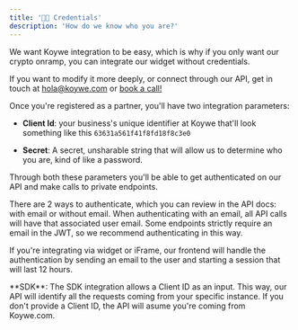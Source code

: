 ```yaml
---
title: '👩‍💻 Credentials'
description: 'How do we know who you are?'
---
```


We want Koywe integration to be easy, which is why if you only want our crypto onramp, you can integrate our widget without credentials.

If you want to modify it more deeply, or connect through our API, get in touch at [hola@koywe.com](mailto:hola@koywe.com) or [book a call!](https://meetings.hubspot.com/seba-koywe/team)

Once you're registered as a partner, you'll have two integration parameters:

- **Client Id**: your business's unique identifier at Koywe that'll look something like this `63631a561f41f8fd18f8c3e0`

- **Secret**: A secret, unsharable string that will allow us to determine who you are, kind of like a password.

Through both these parameters you'll be able to get authenticated on our API and make calls to private endpoints.

<Card title="Nota" icon="lightbulb" iconType="duotone" color="#ca8b04">
  There are 2 ways to authenticate, which you can review in the API docs: with email or without email.
  When authenticating with an email, all API calls will have that associated user email.
  Some endpoints strictly require an email in the JWT, so we recommend authenticating in this way.
</Card>

If you're integrating via widget or iFrame, our frontend will handle the authentication by sending an email to the user and
starting a session that will last 12 hours.

<Tip>
  **SDK**: The SDK integration allows a Client ID as an input. This way, our API
  will identify all the requests coming from your specific instance. If you
  don't provide a Client ID, the API will asume you're coming from Koywe.com.
</Tip>
